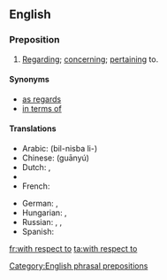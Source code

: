 ==English==

===Preposition===
{{en-prep|pos=[[with]] [[respect]] [[to]]}}

# [[regarding|Regarding]]; [[concerning]]; [[pertaining]] to.

====Synonyms====
* [[as regards]]
* [[in terms of]]

====Translations====
{{trans-top|pertaining to}}
* Arabic: {{t|ar|بالنسبة ل}} (bil-nisba li-)
* Chinese: {{t|cmn|关于|sc=Hani}} (guānyú)
* Dutch: {{t-|nl|ten opzichte van}}, {{t-|nl|met betrekking tot}}
* {{trreq|Finnish}}
* French: {{t|fr|quant à}}
{{trans-mid}}
* German: {{t|de|in Bezug auf}}, {{t+|de|bezüglich}}
* Hungarian: {{t+|hu|szerint}},  {{t|hu|megfelelően}}
* Russian: {{t|ru|что касается}}, {{t+|ru|относительно}}, {{t|ru|касательно}}
* Spanish: {{t|es|en cuanto a}}
{{trans-bottom}}

[[Category:English phrasal prepositions]]

[[fr:with respect to]]
[[ta:with respect to]]